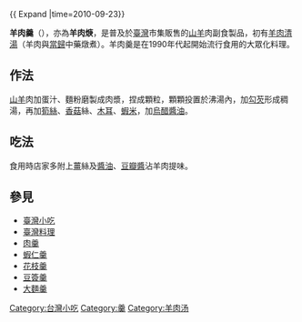 {{ Expand |time=2010-09-23}}
{{distinguish|羊羹}}
{{Taiwanese
| title = 羊肉羹
| image = File:竹東夜市吃羊肉羹和魷魚羹 (5025768723).jpg|羊肉羹
| image_size = 400px
}}

'''羊肉羹'''（{{lang-nan-tw|羊肉羹 |tl=iûnn-bah-kinn }}），亦為'''羊肉焿'''，是普及於[[臺灣|臺灣]]市集販售的[[山羊|山羊]]肉副食製品，初有[[羊肉清湯|羊肉清湯]]（羊肉與[[當歸|當歸]]中藥燉煮）。羊肉羹是在1990年代起開始流行食用的大眾化料理。

==作法==
[[山羊|山羊]]肉加蛋汁、麵粉磨製成肉漿，捏成顆粒，顆顆投置於沸湯內，加[[勾芡|勾芡]]形成稠湯，再加[[筍絲|筍絲]]、[[香菇|香菇]]絲、[[木耳|木耳]]、[[蝦米|蝦米]]，加[[烏醋|烏醋]][[醬油|醬油]]。
==吃法==
食用時店家多附上[[薑|薑]]絲及[[醬油|醬油]]、[[豆瓣醬|豆瓣醬]]沾羊肉提味。

==參見==
* [[臺灣小吃|臺灣小吃]]
* [[臺灣料理|臺灣料理]]
* [[肉羹|肉羹]]
* [[蝦仁羹|蝦仁羹]]
* [[花枝羹|花枝羹]]
* [[豆簽羹|豆簽羹]]
* [[大麵羹|大麵羹]]


{{食品小作品}}

[[Category:台灣小吃|Category:台灣小吃]]
[[Category:羹|Category:羹]]
[[Category:羊肉汤|Category:羊肉汤]]